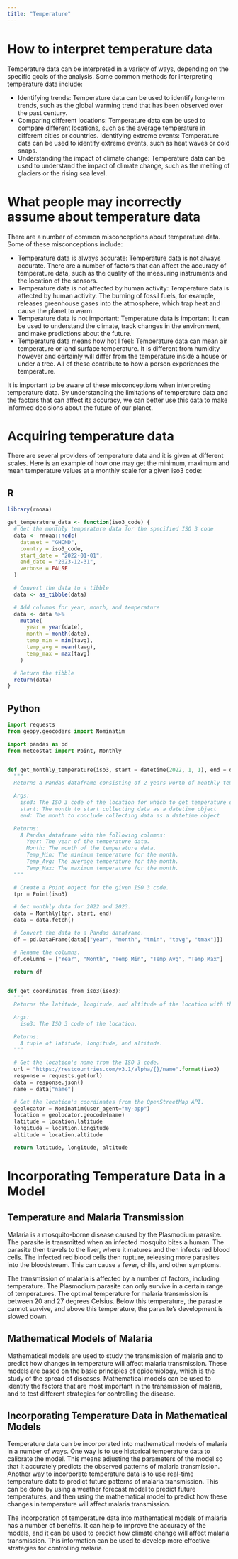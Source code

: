 ```yaml
---
title: "Temperature"
---
```


# How to interpret temperature data

Temperature data can be interpreted in a variety of ways, depending on the specific goals of the analysis. Some common methods for interpreting temperature data include:

* Identifying trends: Temperature data can be used to identify long-term trends, such as the global warming trend that has been observed over the past century.
* Comparing different locations: Temperature data can be used to compare different locations, such as the average temperature in different cities or countries.
Identifying extreme events: Temperature data can be used to identify extreme events, such as heat waves or cold snaps.
* Understanding the impact of climate change: Temperature data can be used to understand the impact of climate change, such as the melting of glaciers or the rising sea level.

# What people may incorrectly assume about temperature data

There are a number of common misconceptions about temperature data. Some of these misconceptions include:

* Temperature data is always accurate: Temperature data is not always accurate. There are a number of factors that can affect the accuracy of temperature data, such as the quality of the measuring instruments and the location of the sensors.
* Temperature data is not affected by human activity: Temperature data is affected by human activity. The burning of fossil fuels, for example, releases greenhouse gases into the atmosphere, which trap heat and cause the planet to warm.
* Temperature data is not important: Temperature data is important. It can be used to understand the climate, track changes in the environment, and make predictions about the future.
* Temperature data means how hot I feel: Temperature data can mean air temperature or land surface temperature. It is different from humidity however and certainly will differ from the temperature inside a house or under a tree. All of these contribute to how a person experiences the temperature.

It is important to be aware of these misconceptions when interpreting temperature data. By understanding the limitations of temperature data and the factors that can affect its accuracy, we can better use this data to make informed decisions about the future of our planet.

# Acquiring temperature data

There are several providers of temperature data and it is given at different scales. Here is an example of how one may get the minimum, maximum and mean temperature values at a monthly scale for a given iso3 code:

::: {.panel-tabset}

## R

``` r
library(rnoaa)

get_temperature_data <- function(iso3_code) {
  # Get the monthly temperature data for the specified ISO 3 code
  data <- rnoaa::ncdc(
    dataset = "GHCND",
    country = iso3_code,
    start_date = "2022-01-01",
    end_date = "2023-12-31",
    verbose = FALSE
  )

  # Convert the data to a tibble
  data <- as_tibble(data)

  # Add columns for year, month, and temperature
  data <- data %>%
    mutate(
      year = year(date),
      month = month(date),
      temp_min = min(tavg),
      temp_avg = mean(tavg),
      temp_max = max(tavg)
    )

  # Return the tibble
  return(data)
}
```

## Python

``` python
import requests
from geopy.geocoders import Nominatim

import pandas as pd
from meteostat import Point, Monthly


def get_monthly_temperature(iso3, start = datetime(2022, 1, 1), end = datetime(2023, 12, 31)):
  """
  Returns a Pandas dataframe consisting of 2 years worth of monthly temperature data for the given ISO 3 code.

  Args:
    iso3: The ISO 3 code of the location for which to get temperature data.
    start: The month to start collecting data as a datetime object
    end: The month to conclude collecting data as a datetime object

  Returns:
    A Pandas dataframe with the following columns:
      Year: The year of the temperature data.
      Month: The month of the temperature data.
      Temp_Min: The minimum temperature for the month.
      Temp_Avg: The average temperature for the month.
      Temp_Max: The maximum temperature for the month.
  """

  # Create a Point object for the given ISO 3 code.
  tpr = Point(iso3)

  # Get monthly data for 2022 and 2023.
  data = Monthly(tpr, start, end)
  data = data.fetch()

  # Convert the data to a Pandas dataframe.
  df = pd.DataFrame(data[["year", "month", "tmin", "tavg", "tmax"]])

  # Rename the columns.
  df.columns = ["Year", "Month", "Temp_Min", "Temp_Avg", "Temp_Max"]
  
  return df


def get_coordinates_from_iso3(iso3):
  """
  Returns the latitude, longitude, and altitude of the location with the given ISO 3 code.

  Args:
    iso3: The ISO 3 code of the location.

  Returns:
    A tuple of latitude, longitude, and altitude.
  """

  # Get the location's name from the ISO 3 code.
  url = "https://restcountries.com/v3.1/alpha/{}/name".format(iso3)
  response = requests.get(url)
  data = response.json()
  name = data["name"]

  # Get the location's coordinates from the OpenStreetMap API.
  geolocator = Nominatim(user_agent="my-app")
  location = geolocator.geocode(name)
  latitude = location.latitude
  longitude = location.longitude
  altitude = location.altitude

  return latitude, longitude, altitude
```

:::

# Incorporating Temperature Data in a Model

## Temperature and Malaria Transmission
Malaria is a mosquito-borne disease caused by the Plasmodium parasite. The parasite is transmitted when an infected mosquito bites a human. The parasite then travels to the liver, where it matures and then infects red blood cells. The infected red blood cells then rupture, releasing more parasites into the bloodstream. This can cause a fever, chills, and other symptoms.

The transmission of malaria is affected by a number of factors, including temperature. The Plasmodium parasite can only survive in a certain range of temperatures. The optimal temperature for malaria transmission is between 20 and 27 degrees Celsius. Below this temperature, the parasite cannot survive, and above this temperature, the parasite's development is slowed down.

## Mathematical Models of Malaria
Mathematical models are used to study the transmission of malaria and to predict how changes in temperature will affect malaria transmission. These models are based on the basic principles of epidemiology, which is the study of the spread of diseases. Mathematical models can be used to identify the factors that are most important in the transmission of malaria, and to test different strategies for controlling the disease.

## Incorporating Temperature Data in Mathematical Models
Temperature data can be incorporated into mathematical models of malaria in a number of ways. One way is to use historical temperature data to calibrate the model. This means adjusting the parameters of the model so that it accurately predicts the observed patterns of malaria transmission. Another way to incorporate temperature data is to use real-time temperature data to predict future patterns of malaria transmission. This can be done by using a weather forecast model to predict future temperatures, and then using the mathematical model to predict how these changes in temperature will affect malaria transmission.

The incorporation of temperature data into mathematical models of malaria has a number of benefits. It can help to improve the accuracy of the models, and it can be used to predict how climate change will affect malaria transmission. This information can be used to develop more effective strategies for controlling malaria.

